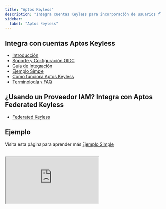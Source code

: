 ```yaml
---
title: "Aptos Keyless"
description: "Integra cuentas Keyless para incorporación de usuarios fluida usando logins sociales en lugar de gestión tradicional de claves privadas."
sidebar:
  label: "Aptos Keyless"
---
```


## Integra con cuentas Aptos Keyless

- [Introducción](/build/guides/aptos-keyless/introduction)
- [Soporte y Configuración OIDC](/build/guides/aptos-keyless/oidc-support)
- [Guía de Integración](/build/guides/aptos-keyless/integration-guide)
- [Ejemplo Simple](/build/guides/aptos-keyless/simple-example)
- [Cómo funciona Aptos Keyless](/build/guides/aptos-keyless/how-keyless-works)
- [Terminología y FAQ](/build/guides/aptos-keyless/other)

## ¿Usando un Proveedor IAM? Integra con Aptos Federated Keyless

- [Federated Keyless](/build/guides/aptos-keyless/federated-keyless)

## Ejemplo

Visita esta página para aprender más [Ejemplo Simple](/build/guides/aptos-keyless/simple-example)

<br />

<iframe
  src="https://stackblitz.com/edit/vitejs-vite-3fuvtu?embed=1&file=README.md"
  style={{
width: "100%",
height: "800px",
border: "0",
borderRadius: "4px",
overflow: "hidden",
}}
  title="aptos-keyless-example"
  allow="accelerometer; ambient-light-sensor; camera; encrypted-media; geolocation; gyroscope; hid; microphone; midi; payment; usb; vr; xr-spatial-tracking"
  sandbox="allow-forms allow-modals allow-popups allow-presentation allow-same-origin allow-scripts"
/>
